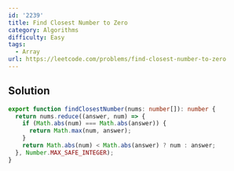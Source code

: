 ```yaml
---
id: '2239'
title: Find Closest Number to Zero
category: Algorithms
difficulty: Easy
tags:
  - Array
url: https://leetcode.com/problems/find-closest-number-to-zero
---
```


## Solution

```typescript filename="solution.ts" copy
export function findClosestNumber(nums: number[]): number {
  return nums.reduce((answer, num) => {
    if (Math.abs(num) === Math.abs(answer)) {
      return Math.max(num, answer);
    }
    return Math.abs(num) < Math.abs(answer) ? num : answer;
  }, Number.MAX_SAFE_INTEGER);
}
```
